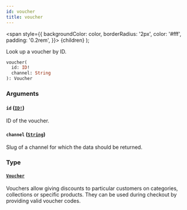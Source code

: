 ```yaml
---
id: voucher
title: voucher
---
```


<span
style={{
      backgroundColor: color,
      borderRadius: '2px',
      color: '#fff',
      padding: '0.2rem',
    }}>
{children}
</span>
);

Look up a voucher by ID.

```graphql
voucher(
  id: ID!
  channel: String
): Voucher

```

### Arguments

#### `id` ([`ID!`](/api-reference/scalars/id.mdx))

ID of the voucher.

#### `channel` ([`String`](/api-reference/scalars/string.mdx))

Slug of a channel for which the data should be returned.

### Type

#### [`Voucher`](/api-reference/objects/voucher.mdx)

Vouchers allow giving discounts to particular customers on categories, collections or specific products. They can be used during checkout by providing valid voucher codes.

